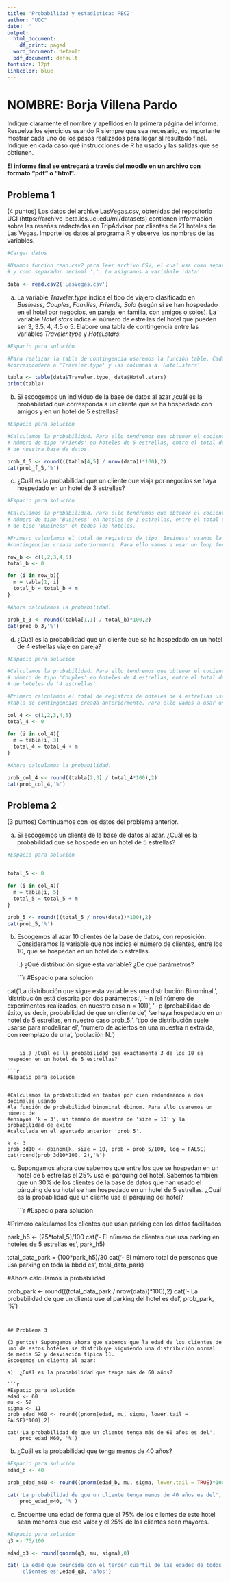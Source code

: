 ```yaml
---
title: 'Probabilidad y estadística: PEC2'
author: "UOC"
date: ''
output:
  html_document:
    df_print: paged
  word_document: default
  pdf_document: default
fontsize: 12pt
linkcolor: blue
---
```


# NOMBRE: Borja Villena Pardo

Indique claramente el nombre y apellidos en la primera página del informe. Resuelva los ejercicios usando R siempre que sea necesario, es importante mostrar cada uno de los pasos realizados para llegar al resultado final. Indique en cada caso qué instrucciones de R ha usado y las salidas que se obtienen.

**El informe final se entregará a través del moodle en un archivo con formato “pdf” o "html".**

## Problema 1

(4 puntos) Los datos del archive LasVegas.csv, obtenidas del repositorio UCI (https://archive-beta.ics.uci.edu/ml/datasets) contienen información sobre las reseñas redactadas en TripAdvisor por clientes de 21 hoteles de Las Vegas. Importe los datos al programa R y observe los nombres de las variables. 

```r
#Cargar datos

#Usamos función read.csv2 para leer archivo CSV, el cual usa como separador ';' 
# y como separador decimal ','. Lo asignamos a variabale 'data'

data <- read.csv2('LasVegas.csv')

```

a)  La variable _Traveler.type_ indica el tipo de viajero clasificado en _Business, Couples, Families, Friends, Solo_ (según si se han hospedado en el hotel por negocios, en pareja, en familia, con amigos o solos). La variable _Hotel.stars_ indica el número de estrellas del hotel que pueden ser 3, 3.5, 4, 4.5 o 5.
Elabore una tabla de contingencia entre las variables _Traveler.type_ y _Hotel.stars_:

```r
#Espacio para solución

#Para realizar la tabla de contingencia usaremos la función table. Cada fila
#corresponderá a 'Traveler.type' y las columnas a 'Hotel.stars'

tabla <- table(data$Traveler.type, data$Hotel.stars)
print(tabla)
```

b)  Si escogemos un individuo de la base de datos al azar ¿cuál es la probabilidad que corresponda a un cliente que se ha hospedado con amigos y en un hotel de 5 estrellas?

```r
#Espacio para solución

#Calculamos la probabilidad. Para ello tendremos que obtener el cociente del
# número de tipo 'Friends' en hoteles de 5 estrellas, entre el total de registros
# de nuestra base de datos.

prob_f_5 <- round(((tabla[4,5] / nrow(data))*100),2)
cat(prob_f_5,'%')
```

c)  ¿Cuál es la probabilidad que un cliente que viaja por negocios se haya hospedado en un hotel de 3 estrellas? 

```r
#Espacio para solución

#Calculamos la probabilidad. Para ello tendremos que obtener el cociente del
# número de tipo 'Business' en hoteles de 3 estrellas, entre el total de registros
# de tipo 'Business' en todos los hoteles.

#Primero calculamos el total de registros de tipo 'Business' usando la tabla de
#contingencias creada anteriormente. Para ello vamos a usar un loop for.

row_b <- c(1,2,3,4,5)
total_b <- 0

for (i in row_b){
  m = tabla[1, i]
  total_b = total_b + m 
}

#Ahora calculamos la probabilidad.

prob_b_3 <- round((tabla[1,1] / total_b)*100,2)
cat(prob_b_3,'%')
```

d)  ¿Cuál es la probabilidad que un cliente que se ha hospedado en un hotel de 4 estrellas viaje en pareja?

```r
#Espacio para solución

#Calculamos la probabilidad. Para ello tendremos que obtener el cociente del
# número de tipo 'Couples' en hoteles de 4 estrellas, entre el total de registros
# de hoteles de '4 estrellas'.

#Primero calculamos el total de registros de hoteles de 4 estrellas usando la 
#tabla de contingencias creada anteriormente. Para ello vamos a usar un loop for.

col_4 <- c(1,2,3,4,5)
total_4 <- 0

for (i in col_4){
  m = tabla[i, 3]
  total_4 = total_4 + m 
}

#Ahora calculamos la probabilidad.

prob_col_4 <- round((tabla[2,3] / total_4*100),2)
cat(prob_col_4,'%')

```

## Problema 2

(3 puntos) Continuamos con los datos del problema anterior. 

a)  Si escogemos un cliente de la base de datos al azar. ¿Cuál es la probabilidad que se hospede en un hotel de 5 estrellas? 

```r
#Espacio para solución


total_5 <- 0

for (i in col_4){
  m = tabla[i, 5]
  total_5 = total_5 + m 
}

prob_5 <- round(((total_5 / nrow(data))*100),2)
cat(prob_5,'%')
```

b)  Escogemos al azar 10 clientes de la base de datos, con reposición. Consideramos la variable que nos indica el número de clientes, entre los 10, que se hospedan en un hotel de 5 estrellas.

    i.)  ¿Qué distribución sigue esta variable? ¿De qué parámetros?
    
    ```r
#Espacio para solución

cat('La distribución que sigue esta variable es una distribución Binominal.',
      '\nEsta distribución está descrita por dos parámetros:\n\n',
      '- n (el número de experimentos realizados, en nuestro caso n = 10))\n',
      '- p (probabilidad de éxito, es decir, probabilidad de que un cliente de',
      'se haya hospedado en un hotel de 5 estrellas, en nuestro caso prob_5.', 
      '\n\nEste tipo de distribución suele usarse para modelizar el',
      'número de aciertos en una muestra n extraída, con reemplazo de una',
      'población N.')


```
  
    ii.) ¿Cuál es la probabilidad que exactamente 3 de los 10 se hospeden en un hotel de 5 estrellas? 

```r
#Espacio para solución


#Calculamos la probabilidad en tantos por cien redondeando a dos decimales usando
#la función de probabilidad binominal dbinom. Para ello usaremos un número de 
#ensayos 'k = 3', un tamaño de muestra de 'size = 10' y la probabilidad de éxito 
#calculada en el apartado anterior 'prob_5'.

k <- 3
prob_3d10 <- dbinom(k, size = 10, prob = prob_5/100, log = FALSE)
cat(round(prob_3d10*100, 2),'%')
```



c)  Supongamos ahora que sabemos que entre los que se hospedan en un hotel de 5 estrellas el 25% usa el pàrquing del hotel. Sabemos también que un 30% de los clientes de la base de datos que han usado el pàrquing de su hotel se han hospedado en un hotel de 5 estrellas. ¿Cuál es la probabilidad que un cliente use el pàrquing del hotel?
    
    ```r
#Espacio para solución

#Primero calculamos los clientes que usan parking con los datos facilitados
    
park_h5 <- (25*total_5)/100
cat('- El número de clientes que usa parking en hoteles de 5 estrellas es',
    park_h5)

total_data_park = (100*park_h5)/30
cat('- El número total de personas que usa parking en toda la bbdd es',
    total_data_park)

#Ahora calculamos la probabilidad 

prob_park <- round(((total_data_park / nrow(data))*100),2)
cat('- La probabilidad de que un cliente use el parking del hotel es del',
    prob_park, '%')
```
  

## Problema 3

(3 puntos) Supongamos ahora que sabemos que la edad de los clientes de uno de estos hoteles se distribuye siguiendo una distribución normal de media 52 y desviación típica 11. 
Escogemos un cliente al azar: 

a)  ¿Cuál es la probabilidad que tenga más de 60 años? 

```r
#Espacio para solución
edad <- 60
mu <- 52
sigma <- 11
prob_edad_M60 <- round((pnorm(edad, mu, sigma, lower.tail = FALSE)*100),2)

cat('La probabilidad de que un cliente tenga más de 60 años es del',
    prob_edad_M60, '%')

```

b)  ¿Cuál es la probabilidad que tenga menos de 40 años?

```r
#Espacio para solución
edad_b <- 40

prob_edad_m40 <- round((pnorm(edad_b, mu, sigma, lower.tail = TRUE)*100),2)

cat('La probabilidad de que un cliente tenga menos de 40 años es del',
    prob_edad_m40, '%')

```

c)  Encuentre una edad de forma que el 75% de los clientes de este hotel sean menores que ese valor y el 25% de los clientes sean mayores.

```r
#Espacio para solución
q3 <- 75/100

edad_q3 <- round(qnorm(q3, mu, sigma),0)

cat('La edad que coincide con el tercer cuartil de las edades de todos los',
    'clientes es',edad_q3, 'años')

```